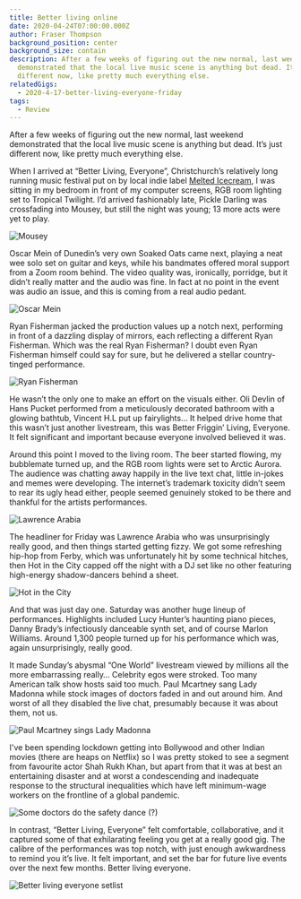 ```yaml
---
title: Better living online
date: 2020-04-24T07:00:00.000Z
author: Fraser Thompson
background_position: center
background_size: contain
description: After a few weeks of figuring out the new normal, last weekend
  demonstrated that the local live music scene is anything but dead. It’s just
  different now, like pretty much everything else.
relatedGigs:
  - 2020-4-17-better-living-everyone-friday
tags:
  - Review
---
```



After a few weeks of figuring out the new normal, last weekend demonstrated that the local live music scene is anything but dead. It’s just different now, like pretty much everything else.

When I arrived at “Better Living, Everyone”, Christchurch’s relatively long running music festival put on by local indie label [Melted Icecream](https://meltedicecream.co.nz/), I was sitting in my bedroom in front of my computer screens, RGB room lighting set to Tropical Twilight. I’d arrived fashionably late, Pickle Darling was crossfading into Mousey, but still the night was young; 13 more acts were yet to play.

<Image images={frontmatter.responsiveImages} src="P1650437_DxO" alt="Mousey"/>

Oscar Mein of Dunedin’s very own Soaked Oats came next, playing a neat wee solo set on guitar and keys, while his bandmates offered moral support from a Zoom room behind. The video quality was, ironically, porridge, but it didn’t really matter and the audio was fine. In fact at no point in the event was audio an issue, and this is coming from a real audio pedant.

<Image images={frontmatter.responsiveImages} src="P1650454_DxO" alt="Oscar Mein"/>

Ryan Fisherman jacked the production values up a notch next, performing in front of a dazzling display of mirrors, each reflecting a different Ryan Fisherman. Which was the real Ryan Fisherman? I doubt even Ryan Fisherman himself could say for sure, but he delivered a stellar country-tinged performance.

<Image images={frontmatter.responsiveImages} src="P1650493_DxO" alt="Ryan Fisherman"/>

He wasn’t the only one to make an effort on the visuals either. Oli Devlin of Hans Pucket performed from a meticulously decorated bathroom with a glowing bathtub, Vincent H.L put up fairylights... It helped drive home that this wasn’t just another livestream, this was Better Friggin’ Living, Everyone. It felt significant and important because everyone involved believed it was.

Around this point I moved to the living room. The beer started flowing, my bubblemate turned up, and the RGB room lights were set to Arctic Aurora. The audience was chatting away happily in the live text chat, little in-jokes and memes were developing. The internet’s trademark toxicity didn’t seem to rear its ugly head either, people seemed genuinely stoked to be there and thankful for the artists performances.

<Image images={frontmatter.responsiveImages} src="P1650642_DxO" alt="Lawrence Arabia"/>

The headliner for Friday was Lawrence Arabia who was unsurprisingly really good, and then things started getting fizzy. We got some refreshing hip-hop from Ferby, which was unfortunately hit by some technical hitches, then Hot in the City capped off the night with a DJ set like no other featuring high-energy shadow-dancers behind a sheet.

<Image images={frontmatter.responsiveImages} src="P1650689_DxO" alt="Hot in the City"/>

And that was just day one. Saturday was another huge lineup of performances. Highlights included Lucy Hunter’s haunting piano pieces, Danny Brady’s infectiously danceable synth set, and of course Marlon Williams. Around 1,300 people turned up for his performance which was, again unsurprisingly, really good.

It made Sunday’s abysmal “One World” livestream viewed by millions all the more embarrassing really… Celebrity egos were stroked. Too many American talk show hosts said too much. Paul Mcartney sang Lady Madonna while stock images of doctors faded in and out around him. And worst of all they disabled the live chat, presumably because it was about them, not us.

<Image images={frontmatter.responsiveImages} src="oneworld1" alt="Paul Mcartney sings Lady Madonna"/>

I've been spending lockdown getting into Bollywood and other Indian movies (there are heaps on Netflix) so I was pretty stoked to see a segment from favourite actor Shah Rukh Khan, but apart from that it was at best an entertaining disaster and at worst a condescending and inadequate response to the structural inequalities which have left minimum-wage workers on the frontline of a global pandemic.

<Image images={frontmatter.responsiveImages} src="oneworld2" alt="Some doctors do the safety dance (?)"/>

In contrast, “Better Living, Everyone” felt comfortable, collaborative, and it captured some of that exhilarating feeling you get at a really good gig. The calibre of the performances was top notch, with just enough awkwardness to remind you it’s live. It felt important, and set the bar for future live events over the next few months. Better living everyone.

<Image images={frontmatter.responsiveImages} src="poster" alt="Better living everyone setlist"/>
